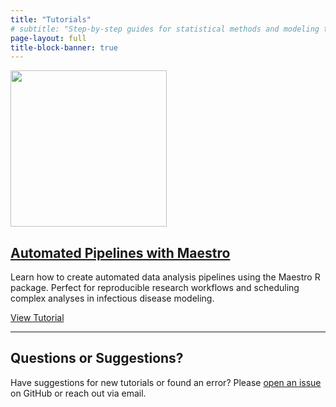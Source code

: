 ```yaml
---
title: "Tutorials"
# subtitle: "Step-by-step guides for statistical methods and modeling techniques"
page-layout: full
title-block-banner: true
---
```


::: {.grid}

::: {.g-col-12 .g-col-md-8 .g-col-lg-6}
::: {.card .h-100}
::: {.card-header}
![](images/maestro_thumbnail.png){.card-img-top style="height: 250px; object-fit: contain; background-color: var(--bs-body-bg);"}
:::
::: {.card-body .d-flex .flex-column}
::: {.card-title}
## [Automated Pipelines with Maestro](tutorials/automation_with_maestro.qmd)
:::
::: {.card-text}
Learn how to create automated data analysis pipelines using the Maestro R package. Perfect for reproducible research workflows and scheduling complex analyses in infectious disease modeling.
:::
::: {.mt-auto}
::: {.btn-group}
[View Tutorial](tutorials/automation_with_maestro.qmd){.btn .btn-primary}
:::
:::
:::
:::
:::

:::

<!-- ## About These Tutorials -->

<!-- These tutorials focus on practical skills for infectious disease research, covering statistical methods, mathematical modeling techniques, and reproducible workflow tools that I use in my research at RIVM and the University of Hong Kong. -->

<!-- Each tutorial includes: -->
<!-- - Step-by-step instructions with code examples -->
<!-- - Real-world applications to infectious disease problems   -->
<!-- - Reproducible examples you can run yourself -->
<!-- - Links to relevant resources and further reading -->

<!-- ## Upcoming Tutorials -->

<!-- I'm working on additional tutorials covering: -->
<!-- - **Agent-based modeling** for infectious disease transmission -->
<!-- - **Vaccine effectiveness analysis** from observational studies   -->
<!-- - **Bayesian methods** for epidemiological inference -->
<!-- - **Data visualization** for infectious disease data -->

---

## Questions or Suggestions?

Have suggestions for new tutorials or found an error? Please [open an issue](https://github.com/kylieainslie/kylieainslie.github.io/issues) on GitHub or reach out via email.